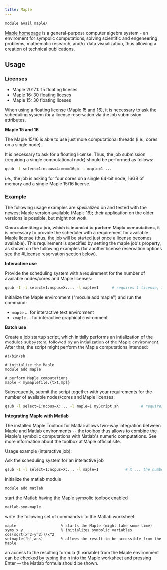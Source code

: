 ```yaml
---
title: Maple
---
```

```bash
module avail maple/
```

[Maple homepage](https://www.maplesoft.com/products/maple/index.aspx) is a general-purpose computer algebra system - an enviroment for sympolic computations, solving scientific and engeneering problems, mathematic research, and/or data visualization, thus allowing a creation of technical publications. 

## Usage

### Licenses

- Maple 2017.1: 15 floating liceses
- Maple 16: 30 floating liceses
- Maple 15: 30 floating liceses

When using a floating license (Maple 15 and 16), it is necessary to ask the scheduling system for a license reservation via the job submission attributes.

**Maple 15 and 16**

The Maple 15/16 is able to use just more computational threads (i.e., cores on a single node).

It is necessary to ask for a floating license. Thus, the job submission (requiring a single computational node) should be performed as follows:

```bash
qsub -l select=1:ncpus=4:mem=16gb -l maple=1 ...
```

i.e., the job is asking for four cores on a single 64-bit node, 16GB of memory and a single Maple 15/16 license. 

### Example

The following usage examples are specialized on and tested with the newest Maple version available (Maple 16); their application on the older versions is possible, but might not work.

Once submitting a job, which is intended to perform Maple computations, it is necessary to provide the scheduler with a requirement for available Maple license (thus, the job will be started just once a license becomes available). This requirement is specified by setting the maple job's property, as shown on the following examples (for another license reservation options see the #License reservation section below).

**Interactive use**

Provide the scheduling system with a requirement for the number of available nodes/cores and Maple licenses:

```bash
qsub -I -l select=1:ncpus=X:... -l maple=1      # requires 1 license, 1 node having X cores
```

Initialize the Maple environment ("module add maple") and run the command:
- `maple` ... for interactive text environment
- `xmaple` ... for interactive graphical environment

**Batch use**

Create a job startup script, which initially performs an intialization of the modules subsystem, followed by an initialization of the Maple environment. After that, the script might perform the Maple computations intended:

```
#!/bin/sh

# initialize the Maple
module add maple

# perform Maple computations
maple < mymaplefile.{txt,mpl}
```

Subsequently, submit the script together with your requirements for the number of available nodes/cores and Maple licenses:

```bash
qsub -l select=1:ncpus=X:... -l maple=1 myScript.sh          # requires 1 license, 1 node having X cores
```

**Integrating Maple with Matlab**

The installed Maple Toolbox for Matlab allows two-way integration between Maple and Matlab environments -- the toolbox thus allows to combine the Maple's symbolic computations with Matlab's numeric computations. See more information about the toolbox at Maple official site.

Usage example (interactive job):

Ask the scheduling system for an interactive job

```bash
qsub -I -l select=1:ncpus=X:... -l maple=1            # X ... the number of required cores
```

initialize the matlab module

```bash
module add matlab
```

start the Matlab having the Maple symbolic toolbox enabled

```bash
matlab-sym-maple
```

write the following set of commands into the Matlab worksheet:

```
maple                    % starts the Maple (might take some time)
syms x y                 % initializes symbolic variables
cos(sqrt(x^2-y^2))/x^2
setmaple('h',ans)        % allows the result to be accessible from the Maple
```

an access to the resulting formula (h variable) from the Maple environment can be checked by typing the h into the Maple worksheet and pressing Enter -- the Matlab formula should be shown.

